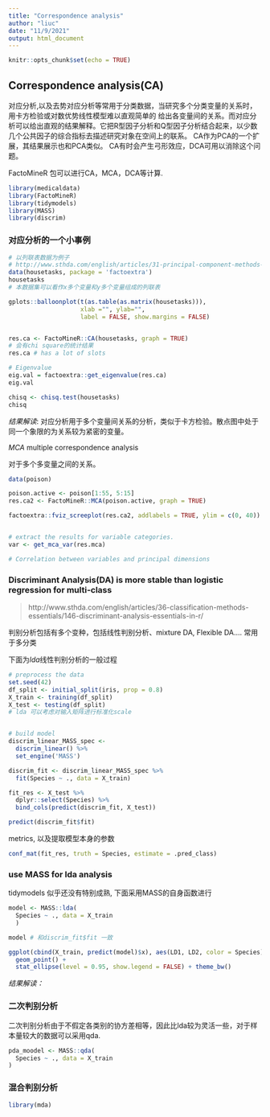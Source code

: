 ```yaml
---
title: "Correspondence analysis"
author: "liuc"
date: "11/9/2021"
output: html_document
---
```


```r
knitr::opts_chunk$set(echo = TRUE)
```

## Correspondence analysis(CA)

对应分析,以及去势对应分析等常用于分类数据，当研究多个分类变量的关系时，用卡方检验或对数优势线性模型难以直观简单的
给出各变量间的关系。而对应分析可以给出直观的结果解释。它把R型因子分析和Q型因子分析结合起来，以少数几个公共因子的综合指标去描述研究对象在空间上的联系。
CA作为PCA的一个扩展，其结果展示也和PCA类似。
CA有时会产生弓形效应，DCA可用以消除这个问题。

FactoMineR 包可以进行CA，MCA，DCA等计算.

```r
library(medicaldata)
library(FactoMineR)
library(tidymodels)
library(MASS)
library(discrim)
```

### 对应分析的一个小事例

```r
# 以列联表数据为例子
# http://www.sthda.com/english/articles/31-principal-component-methods-in-r-practical-guide/113-ca-correspondence-analysis-in-r-essentials/
data(housetasks, package = 'factoextra')
housetasks
# 本数据集可以看作x多个变量和y多个变量组成的列联表

gplots::balloonplot(t(as.table(as.matrix(housetasks))),
                    xlab ="", ylab="",
                    label = FALSE, show.margins = FALSE)


res.ca <- FactoMineR::CA(housetasks, graph = TRUE)
# 会有chi square的统计结果
res.ca # has a lot of slots

# Eigenvalue
eig.val = factoextra::get_eigenvalue(res.ca)
eig.val
```
```r
chisq <- chisq.test(housetasks)
chisq
```

_结果解读_: 对应分析用于多个变量间关系的分析，类似于卡方检验。散点图中处于同一个象限的为关系较为紧密的变量。



*MCA* multiple correspondence analysis

对于多个多变量之间的关系。

```r
data(poison)

poison.active <- poison[1:55, 5:15]
res.ca2 <- FactoMineR::MCA(poison.active, graph = TRUE)

factoextra::fviz_screeplot(res.ca2, addlabels = TRUE, ylim = c(0, 40))


# extract the results for variable categories. 
var <- get_mca_var(res.mca)

# Correlation between variables and principal dimensions
```




### Discriminant Analysis(DA) is more stable than logistic regression for multi-class 

> http://www.sthda.com/english/articles/36-classification-methods-essentials/146-discriminant-analysis-essentials-in-r/

判别分析包括有多个变种，包括线性判别分析、mixture DA, Flexible DA....
常用于多分类

下面为*lda*线性判别分析的一般过程

```r
# preprocess the data
set.seed(42)
df_split <- initial_split(iris, prop = 0.8)
X_train <- training(df_split)
X_test <- testing(df_split)
# lda 可以考虑对输入矩阵进行标准化scale


# build model
discrim_linear_MASS_spec <-
  discrim_linear() %>%
  set_engine('MASS')

discrim_fit <- discrim_linear_MASS_spec %>% 
  fit(Species ~ ., data = X_train)

fit_res <- X_test %>% 
  dplyr::select(Species) %>% 
  bind_cols(predict(discrim_fit, X_test))

predict(discrim_fit$fit)
```

metrics, 以及提取模型本身的参数

```r
conf_mat(fit_res, truth = Species, estimate = .pred_class)
```


### use MASS for lda analysis
tidymodels 似乎还没有特别成熟, 下面采用MASS的自身函数进行

```r
model <- MASS::lda(
  Species ~ ., data = X_train
  )

model # 和discrim_fit$fit 一致

ggplot(cbind(X_train, predict(model)$x), aes(LD1, LD2, color = Species)) +
  geom_point() +
  stat_ellipse(level = 0.95, show.legend = FALSE) + theme_bw()

```
*结果解读：*



### 二次判别分析

二次判别分析由于不假定各类别的协方差相等，因此比lda较为灵活一些，对于样本量较大的数据可以采用qda.

```r
pda_moodel <- MASS::qda(
  Species ~ ., data = X_train
)

```


### 混合判别分析

```r
library(mda)
```



